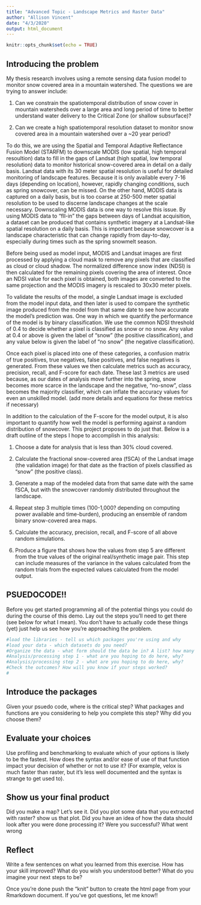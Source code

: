 ```yaml
---
title: "Advanced Topic - Landscape Metrics and Raster Data"
author: "Allison Vincent"
date: "4/3/2020"
output: html_document
---
```


```r
knitr::opts_chunk$set(echo = TRUE)
```


## Introducing the problem

My thesis research involves using a remote sensing data fusion model to monitor snow covered area in a mountain watershed. The questions we are trying to answer include:

1. Can we constrain the spatiotemporal distribution of snow cover in mountain watersheds over a large area and long period of time to better understand water delivery to the Critical Zone (or shallow subsurface)?

2. Can we create a high spatiotemporal resolution dataset to monitor snow covered area in a mountain watershed over a ~20 year period?

To do this, we are using the Spatial and Temporal Adaptive Reflectance Fusion Model (STARFM) to downscale MODIS (low spatial, high temporal resoultion) data to fill in the gaps of Landsat (high spatial, low temporal resolution) data to monitor historical snow-covered area in detail on a daily basis. Landsat data with its 30 meter spatial resolution is useful for detailed monitoring of landscape features. Because it is only available every 7-16 days (depending on location), however, rapidly changing conditions, such as spring snowcover, can be missed. On the other hand, MODIS data is captured on a daily basis, but is too coarse at 250-500 meter spatial resolution to be used to discerne landscape changes at the scale necessary. Downscaling MODIS data is one way to resolve this issue. By using MODIS data to "fll-in" the gaps between days of Landsat acquisition, a dataset can be produced that contains synthetic imagery at a Landsat-like spatial resolution on a daily basis. This is important because snowcover is a landscape characteristic that can change rapidly from day-to-day, especially during times such as the spring snowmelt season.    

Before being used as model input, MODIS and Landsat images are first processed by applying a cloud mask to remove any pixels that are classified as cloud or cloud shadow. The normalized difference snow index (NDSI) is then calculated for the remaining pixels covering the area of interest. Once an NDSI value for each pixel is obtained, both images are converted to the same projection and the MODIS imagery is rescaled to 30x30 meter pixels.

To validate the results of the model, a single Landsat image is excluded from the model input data, and then later is used to compare the synthetic image produced from the model from that same date to see how accurate the model's prediction was. One way in which we quantify the performance of the model is by binary classification. We use the common NDSI threshold of 0.4 to decide whether a pixel is classified as snow or no snow. Any value at 0.4 or above is given the label of "snow" (the positive classification), and any value below is given the label of "no snow" (the negative classification). 

Once each pixel is placed into one of these categories, a confusion matrix of true positives, true negatives, false positives, and false negatives is generated. From these values we then calculate metrics such as accuracy, precision, recall, and F-score for each date. These last 3 metrics are used because, as our dates of analysis move further into the spring, snow becomes more scarce in the landscape and the negative, "no-snow", class becomes the majority classifier, which can inflate the accuracy values for even an unskilled model. (add more details and equations for these metrics if necessary)

In addition to the calculation of the F-score for the model output, it is also important to quantify how well the model is performing against a random distribution of snowcover. This project proposes to do just that. Below is a draft outline of the steps I hope to accomplish in this analysis:

1. Choose a date for analysis that is less than 30% cloud covered. 

2. Calculate the fractional snow-covered area (fSCA) of the Landsat image (the validation image) for that date as the fraction of pixels classified as "snow" (the positive class). 

3. Generate a map of the modeled data from that same date with the same fSCA, but with the snowcover randomly distributed throughout the landscape. 

4. Repeat step 3 multiple times (100-1,000? depending on computing power available and time-burden), producing an ensemble of random binary snow-covered area maps.

5. Calculate the accuracy, precision, recall, and F-score of all above random simulations.

6. Produce a figure that shows how the values from step 5 are different from the true values of the original real/synthetic image pair. This step can include measures of the variance in the values calculated from the random trials from the expected values calculated from the model output.  


## PSUEDOCODE!!
Before you get started programming all of the potential things you could do during the course of this demo. Lay out the steps you'll need to get there (see below for what I mean). You don't have to actually code these things (yet) just help us see how you're approaching the problem.
```r
#load the libraries - tell us which packages you're using and why
#load your data - which datasets do you need?
#Organize the data - what form should the data be in? A list? how many elements, a data frame? how many rows and columns?
#Analysis/processing step 1 - what are you hoping to do here, why? 
#Analysis/processing step 2 - what are you hoping to do here, why? 
#Check the outcomes? How will you know if your steps worked?
# 
```

## Introduce the packages
Given your psuedo code, where is the critical step? What packages and functions are you considering to help you complete this step? Why did you choose them? 

## Evaluate your choices
Use profiling and benchmarking to evaluate which of your options is likely to be the fastest. How does the syntax and/or ease of use of that function impact your decision of whether or not to use it? (For example, velox is much faster than raster, but it's less well documented and the syntax is strange to get used to).

## Show us your final product
Did you make a map? Let's see it. Did you plot some data that you extracted with raster? show us that plot. Did you have an idea of how the data should look after you were done processing it? Were you successful? What went wrong

## Reflect
Write a few sentences on what you learned from this exercise. How has your skill improved? What do you wish you understood better? What do you imagine your next steps to be?

Once you're done push the "knit" button to create the html page from your Rmarkdown document. If you've got questions, let me know!!

